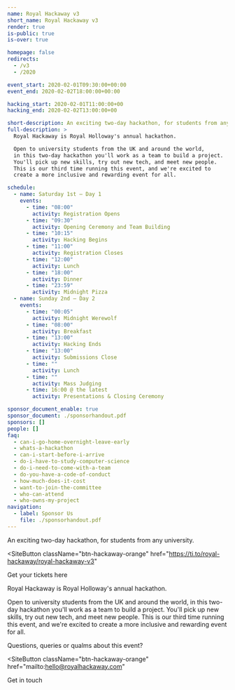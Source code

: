 ```yaml
---
name: Royal Hackaway v3
short_name: Royal Hackaway v3
render: true
is-public: true
is-over: true

homepage: false
redirects:
  - /v3
  - /2020

event_start: 2020-02-01T09:30:00+00:00
event_end: 2020-02-02T18:00:00+00:00

hacking_start: 2020-02-01T11:00:00+00
hacking_end: 2020-02-02T13:00:00+00

short-description: An exciting two-day hackathon, for students from any university.
full-description: >
  Royal Hackaway is Royal Holloway's annual hackathon.

  Open to university students from the UK and around the world,
  in this two-day hackathon you'll work as a team to build a project.
  You'll pick up new skills, try out new tech, and meet new people.
  This is our third time running this event, and we're excited to
  create a more inclusive and rewarding event for all.

schedule:
  - name: Saturday 1st — Day 1
    events:
      - time: "08:00"
        activity: Registration Opens
      - time: "09:30"
        activity: Opening Ceremony and Team Building
      - time: "10:15"
        activity: Hacking Begins
      - time: "11:00"
        activity: Registration Closes
      - time: "12:00"
        activity: Lunch
      - time: "18:00"
        activity: Dinner
      - time: "23:59"
        activity: Midnight Pizza
  - name: Sunday 2nd — Day 2
    events:
      - time: "00:05"
        activity: Midnight Werewolf
      - time: "08:00"
        activity: Breakfast
      - time: "13:00"
        activity: Hacking Ends
      - time: "13:00"
        activity: Submissions Close
      - time: ""
        activity: Lunch
      - time: ""
        activity: Mass Judging
      - time: 16:00 @ the latest
        activity: Presentations & Closing Ceremony

sponsor_document_enable: true
sponsor_document: ./sponsorhandout.pdf
sponsors: []
people: []
faq:
  - can-i-go-home-overnight-leave-early
  - whats-a-hackathon
  - can-i-start-before-i-arrive
  - do-i-have-to-study-computer-science
  - do-i-need-to-come-with-a-team
  - do-you-have-a-code-of-conduct
  - how-much-does-it-cost
  - want-to-join-the-committee
  - who-can-attend
  - who-owns-my-project
navigation:
  - label: Sponsor Us
    file: ./sponsorhandout.pdf
---
```




<MajorLeagueHackingBadge prefix="eu-" year={2020} />
<EventJumbotron className={`${jumbotronBackground} text-center`}>

<HackawayLogo className={hackaway3logoClass} />

<p className="lead">
  An exciting two-day hackathon, for students from any university.
</p>

<SiteButton
  className="btn-hackaway-orange"
  href="https://ti.to/royal-hackaway/royal-hackaway-v3"
>
  Get your tickets here
</SiteButton>

</EventJumbotron>
<Section type={SectionTypes.PRIMARY}>
<div className="container">

Royal Hackaway is Royal Holloway's annual hackathon.

Open to university students from the UK and around the world, in this two-day hackathon you'll work as a team to build a project. You'll pick up new skills, try out new tech, and meet new people. This is our third time running this event, and we're excited to create a more inclusive and rewarding event for all.

</div>
</Section>

<EventLocationSection map="https://www.google.com/maps/embed?pb=!1m18!1m12!1m3!1d2487.759701888386!2d-0.5680310838687079!3d51.42584067962183!2m3!1f0!2f0!3f0!3m2!1i1024!2i768!4f13.1!3m3!1m2!1s0x487679fe3dce3113%3A0x47f0f448b19730a3!2sWindsor+Building!5e0!3m2!1sen!2suk!4v1546448505106" />
<EventScheduleSection type={SectionTypes.TERTIARY} />
<EventFrequentlyAskedQuestionsSection type={SectionTypes.PRIMARY} />

<Section type={SectionTypes.TERTIARY}>
<div className="container text-center">

Questions, queries or qualms about this event?

<SiteButton
  className="btn-hackaway-orange"
  href="mailto:hello@royalhackaway.com"
>
  Get in touch
</SiteButton>

</div>
</Section>
